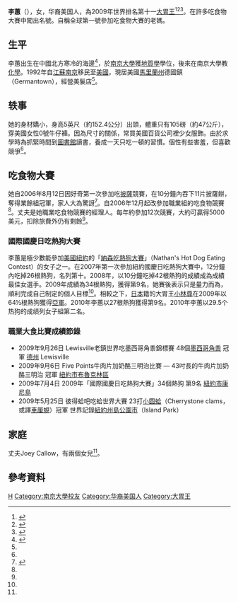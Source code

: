 {{Otheruses|other=名为李蕙的其他人物|李蕙}}
{{Infobox Biography
| subject_name   = 李蕙
| image_name     = Juliet Lee.jpg
| image_size     = 250 px
| image_caption  = 李蕙
| 英文名          = Juliet Lee
| 國籍            = {{USA}}
| date_of_birth  = 1964年
| place_of_birth = {{CHN}}
| date_of_death  =2019年9月9日（55歲）
| place_of_death =
| occupation     = 世界排名第十一[[大胃王|大胃王]]、美髮店業主
| 語言            = [[普通話|普通話]]
| 教育程度        = [[南京大學|南京大學]][[地質學|地質學]]學位
| 身高           = 約152.4公分
| 體重           = 約47公斤
| 配偶           = 己婚
| 兒女           = 2女
| 別名           =
}}

'''李蕙'''（{{bd|1964年||2019年|9月9日|catIdx=L李<ref>[https://www.worldjournal.com/6498830/article-%e5%9c%8b%e6%85%b6%e6%97%a5%e7%86%b1%e7%8b%97%e5%a4%a7%e8%b3%bd%e5%ad%a3%e8%bb%8d%e5%be%97%e4%b8%bb-%e5%a4%a7%e8%83%83%e7%8e%8b%e6%9d%8e%e8%95%99%e9%a9%9a%e5%82%b3%e6%ad%bb%e8%a8%8a/?ref=%E9%A6%96%E9%A0%81_%E8%B6%85%E4%BA%BA%E6%B0%A3%E6%96%B0%E8%81%9E 年僅55歲…國慶日吃熱狗大賽季軍 大胃王李蕙驟逝]</ref>}}），女，华裔美国人，為2009年世界排名第十一[[大胃王|大胃王]]<ref>{{cite web|url=http://www.ifoce.com/eaters.php|title=Eater Profiles|work=International Federation of Competitive Eating|accessdate=2009-10-20|deadurl=yes|archiveurl=https://web.archive.org/web/20100111043757/http://www.ifoce.com/eaters.php|archivedate=2010-01-11}}</ref><ref name="JL">{{cite web | url= http://www.julietlee.com/index.php | title= Juliet Lee - the world's number one competitive eating mom 官方網站 | accessdate= 2009-10-18 | deadurl= yes | archiveurl= https://web.archive.org/web/20091001003004/http://julietlee.com/index.php | archivedate= 2009-10-01 }}</ref><ref name="WP">{{cite news|url=http://www.washingtonpost.com/wp-dyn/content/article/2009/10/12/AR2009101201339_pf.html|title=An Insatiable Appetite for Competition|work=[[華盛頓郵報|華盛頓郵報]]|date=2009-10-13|accessdate=2009-10-21|archive-date=2017-02-26|archive-url=https://web.archive.org/web/20170226132549/http://www.washingtonpost.com/wp-dyn/content/article/2009/10/12/AR2009101201339_pf.html|dead-url=no}}</ref>。在許多吃食物大賽中闖出名號。自稱全球第一號參加吃食物大賽的老媽。

==生平==
李蕙出生在中國北方寒冷的海邊<ref name="ifoce">{{cite web|url=http://www.ifoce.com/eaters.php?action=detail&sn=151|title=Juliet Lee|publisher=International Federation of Competitive Eating|accessdate=2009-10-18|deadurl=yes|archiveurl=https://web.archive.org/web/20090715173515/http://www.ifoce.com/eaters.php?action=detail&sn=151|archivedate=2009-07-15}}</ref>，於[[南京大學|南京大學]]獲[[地質學|地質學]]學位，後來在南京大學教[[化學|化學]]。1992年自[[江蘇|江蘇]][[南京|南京]]移民至[[美國|美國]]，現居美國[[馬里蘭州|馬里蘭州]]德國鎮（Germantown），經營美髮店<ref name="JL"/>。

== 轶事 ==
她的身材嬌小，身高5英尺（約152.4公分）出頭，體重只有105磅（約47公斤），穿美國女性0號牛仔褲。因為尺寸的關係，常買美國百貨公司裡少女服飾。由於求學時為抓緊時間到[[圖書館|圖書館]]讀書，養成一天只吃一頓的習慣。個性有些害羞，但喜歡競爭<ref name="WP"/>。

==吃食物大賽==
她自2006年8月12日因好奇第一次參加吃[[披薩|披薩]]競賽，在10分鐘內吞下11片披薩餅，奪得業餘組冠軍，家人大為驚訝<ref name="世界日報">{{cite  news|url=http://www.worldjournal.com/pages/full_us/push?article-%E8%8F%AF%E8%A3%94%E5%A5%B3%E5%A4%A7%E8%83%83%E7%8E%8B+%E5%90%83%E9%A6%99%E5%96%9D%E8%BE%A3%20&id=4043417-%E8%8F%AF%E8%A3%94%E5%A5%B3%E5%A4%A7%E8%83%83%E7%8E%8B+%E5%90%83%E9%A6%99%E5%96%9D%E8%BE%A3&instance=usbull|title=華裔女大胃王 吃香喝辣|publisher=美洲世界日報|date=2009-10-18}}</ref>。自2006年12月起改參加職業組的吃食物競賽<ref name="ifoce"/>。丈夫是她職業吃食物競賽的經理人。每年約參加12次競賽，大約可贏得5000美元，扣除旅費外仍有剩餘<ref name="WP"/>。

===國際國慶日吃熱狗大賽===
李蕙是極少數能參加[[美國|美國]][[紐約|紐約]]的「[[納森吃熱狗大賽|納森吃熱狗大賽]]」（Nathan's Hot Dog Eating Contest）的女子之一。在2007年第一次參加紐約國慶日吃熱狗大賽中，12分鐘內吃掉26根熱狗，名列第十。2008年，以10分鐘吃掉42根熱狗的成績成為成績最佳女選手。2009年成績為34根熱狗，獲得第9名，她賽後表示只是量力而為，順利完成自己制定的個人目標<ref name="世界日報"/>。相較之下，[[日本|日本]]籍的大胃王[[小林尊|小林尊]]在2009年以64½根熱狗獲得[[亞軍|亞軍]]。2010年李蕙以27根熱狗獲得第9名。2010年李蕙以29.5个热狗的成绩列女子組第二名。

=== 職業大食比賽成績節錄 ===
* 2009年9月26日  Lewisville老鎮世界吃墨西哥角黍錦標賽  48個[[墨西哥角黍|墨西哥角黍]] 冠軍 [[德克薩斯州|德州]] Lewisville 
* 2009年9月6日 Five Points牛肉片加奶酪三明治比賽 — 43吋長的牛肉片加奶酪三明治 冠軍 [[紐約市|紐約市]][[布魯克林區|布魯克林區]]
* 2009年7月4日 2009年「國際國慶日吃熱狗大賽」34個熱狗 第9名 [[紐約市|紐約市]][[康尼島|康尼島]]
* 2009年5月25日 彼得蛤吧吃蛤世界大賽 23打[[小圆蛤|小圆蛤]]（Cherrystone clams，或譯[[車厘蜆|車厘蜆]]）冠軍 世界記錄[[紐約州|紐約州]][[島公園市|島公園市]]（Island Park）

== 家庭 ==
丈夫Joey Callow，有兩個女兒<ref name="JL"/>。

==參考資料==
{{reflist}}

{{Authority control}}

{{DEFAULTSORT:Lee李}}
[[Category:李姓|H]]
[[Category:南京大學校友|Category:南京大學校友]]
[[Category:华裔美国人|Category:华裔美国人]]
[[Category:大胃王|Category:大胃王]]